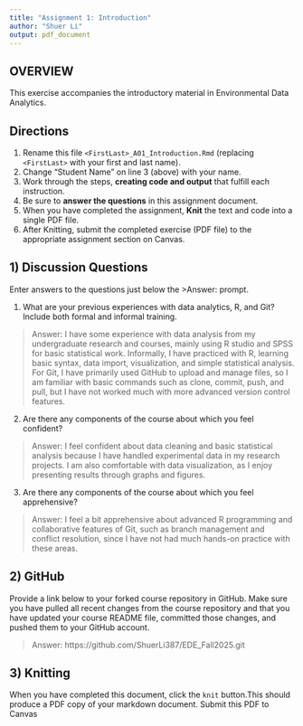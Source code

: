 ```yaml
---
title: "Assignment 1: Introduction"
author: "Shuer Li"
output: pdf_document
---
```


## OVERVIEW

This exercise accompanies the introductory material in Environmental Data Analytics. 

## Directions
1.  Rename this file `<FirstLast>_A01_Introduction.Rmd` (replacing `<FirstLast>` with your first and last name).
2.  Change "Student Name" on line 3 (above) with your name.
3.  Work through the steps, **creating code and output** that fulfill each instruction.
4.  Be sure to **answer the questions** in this assignment document.
5.  When you have completed the assignment, **Knit** the text and code into a single PDF file.
6.  After Knitting, submit the completed exercise (PDF file) to the appropriate assignment section on Canvas.


## 1) Discussion Questions
Enter answers to the questions just below the >Answer: prompt.

1. What are your previous experiences with data analytics, R, and Git? Include both formal and informal training.

> Answer: I have some experience with data analysis from my undergraduate research and courses, mainly using R studio and SPSS for basic statistical work. Informally, I have practiced with R, learning basic syntax, data import, visualization, and simple statistical analysis. For Git, I have primarily used GitHub to upload and manage files, so I am familiar with basic commands such as clone, commit, push, and pull, but I have not worked much with more advanced version control features.

2. Are there any components of the course about which you feel confident?

> Answer: I feel confident about data cleaning and basic statistical analysis because I have handled experimental data in my research projects. I am also comfortable with data visualization, as I enjoy presenting results through graphs and figures.

3. Are there any components of the course about which you feel apprehensive?

> Answer: I feel a bit apprehensive about advanced R programming and collaborative features of Git, such as branch management and conflict resolution, since I have not had much hands-on practice with these areas.


## 2) GitHub

Provide a link below to your forked course repository in GitHub. Make sure you have pulled all recent changes from the course repository and that you have updated your course README file, committed those changes, and pushed them to your GitHub account. 

> Answer: https://github.com/ShuerLi387/EDE_Fall2025.git

## 3) Knitting
When you have completed this document, click the `knit` button.This should produce a PDF copy of your markdown document. Submit this PDF to Canvas 
